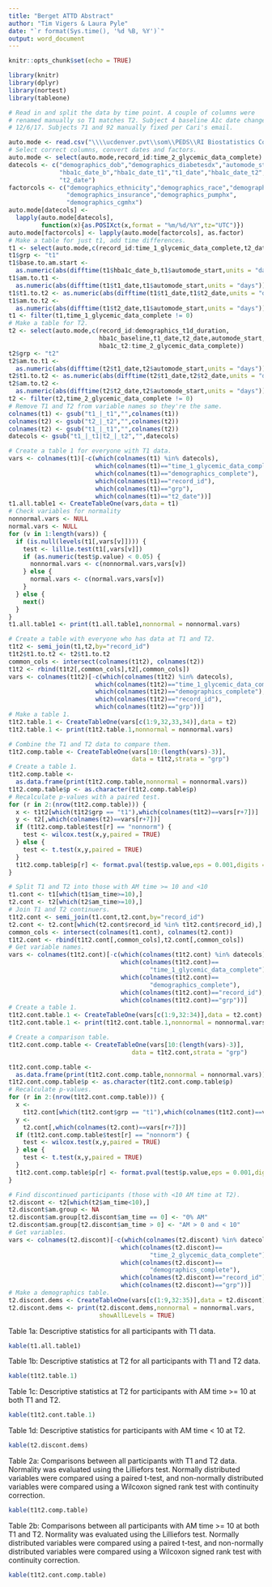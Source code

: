 ```yaml
---
title: "Berget ATTD Abstract"
author: "Tim Vigers & Laura Pyle"
date: "`r format(Sys.time(), '%d %B, %Y')`"
output: word_document
---
```


```r
knitr::opts_chunk$set(echo = TRUE)
```

```r
library(knitr)
library(dplyr)
library(nortest)
library(tableone)
```

```r
# Read in and split the data by time point. A couple of columns were 
# renamed manually so T1 matches T2. Subject 4 baseline A1c date changed to 
# 12/6/17. Subjects 71 and 92 manually fixed per Cari's email. 

auto.mode <- read.csv("\\\\ucdenver.pvt\\som\\PEDS\\RI Biostatistics Core\\Shared\\Laura Tim projects\\Cari Berget\\ATTD Abstract\\Data_Cleaned\\670GChild.csv", na.strings = c(NA,""))
# Select correct columns, convert dates and factors.
auto.mode <- select(auto.mode,record_id:time_2_glycemic_data_complete)
datecols <- c("demographics_dob","demographics_diabetesdx","automode_start",
              "hba1c_date_b","hba1c_date_t1","t1_date","hba1c_date_t2",
              "t2_date")
factorcols <- c("demographics_ethnicity","demographics_race","demographics_sex",
                "demographics_insurance","demographics_pumphx",
                "demographics_cgmhx")
auto.mode[datecols] <- 
  lapply(auto.mode[datecols],
         function(x){as.POSIXct(x,format = "%m/%d/%Y",tz="UTC")})
auto.mode[factorcols] <- lapply(auto.mode[factorcols], as.factor)
# Make a table for just t1, add time differences.
t1 <- select(auto.mode,c(record_id:time_1_glycemic_data_complete,t2_date))
t1$grp <- "t1"
t1$base.to.am.start <- 
  as.numeric(abs(difftime(t1$hba1c_date_b,t1$automode_start,units = "days")))
t1$am.to.t1 <- 
  as.numeric(abs(difftime(t1$t1_date,t1$automode_start,units = "days")))
t1$t1.to.t2 <- as.numeric(abs(difftime(t1$t1_date,t1$t2_date,units = "days")))
t1$am.to.t2 <- 
  as.numeric(abs(difftime(t1$t2_date,t1$automode_start,units = "days")))
t1 <- filter(t1,time_1_glycemic_data_complete != 0)
# Make a table for T2.
t2 <- select(auto.mode,c(record_id:demographics_t1d_duration,
                         hba1c_baseline,t1_date,t2_date,automode_start,
                         hba1c_t2:time_2_glycemic_data_complete))
t2$grp <- "t2"
t2$am.to.t1 <- 
  as.numeric(abs(difftime(t2$t1_date,t2$automode_start,units = "days")))
t2$t1.to.t2 <- as.numeric(abs(difftime(t2$t1_date,t2$t2_date,units = "days")))
t2$am.to.t2 <- 
  as.numeric(abs(difftime(t2$t2_date,t2$automode_start,units = "days")))
t2 <- filter(t2,time_2_glycemic_data_complete != 0)
# Remove T1 and T2 from variable names so they're the same.
colnames(t1) <- gsub("t1_|_t1","",colnames(t1))
colnames(t2) <- gsub("t2_|_t2","",colnames(t2))
colnames(t2) <- gsub("t1_|_t1","",colnames(t2))
datecols <- gsub("t1_|_t1|t2_|_t2","",datecols)
```

```r
# Create a table 1 for everyone with T1 data.
vars <- colnames(t1)[-c(which(colnames(t1) %in% datecols),
                        which(colnames(t1)=="time_1_glycemic_data_complete"),
                        which(colnames(t1)=="demographics_complete"),
                        which(colnames(t1)=="record_id"),
                        which(colnames(t1)=="grp"),
                        which(colnames(t1)=="t2_date"))]
t1.all.table1 <- CreateTableOne(vars,data = t1)
# Check variables for normality
nonnormal.vars <- NULL
normal.vars <- NULL
for (v in 1:length(vars)) {
  if (is.null(levels(t1[,vars[v]]))) {
    test <- lillie.test(t1[,vars[v]])
    if (as.numeric(test$p.value) < 0.05) {
      nonnormal.vars <- c(nonnormal.vars,vars[v])
    } else {
      normal.vars <- c(normal.vars,vars[v])
    }
  } else {
    next()
  }
}
t1.all.table1 <- print(t1.all.table1,nonnormal = nonnormal.vars)
```

```r
# Create a table with everyone who has data at T1 and T2.
t1t2 <- semi_join(t1,t2,by="record_id")
t1t2$t1.to.t2 <- t2$t1.to.t2
common_cols <- intersect(colnames(t1t2), colnames(t2))
t1t2 <- rbind(t1t2[,common_cols],t2[,common_cols])
vars <- colnames(t1t2)[-c(which(colnames(t1t2) %in% datecols),
                        which(colnames(t1t2)=="time_1_glycemic_data_complete"),
                        which(colnames(t1t2)=="demographics_complete"),
                        which(colnames(t1t2)=="record_id"),
                        which(colnames(t1t2)=="grp"))]
# Make a table 1.
t1t2.table.1 <- CreateTableOne(vars[c(1:9,32,33,34)],data = t2)
t1t2.table.1 <- print(t1t2.table.1,nonnormal = nonnormal.vars)
```

```r
# Combine the T1 and T2 data to compare them.
t1t2.comp.table <- CreateTableOne(vars[10:(length(vars)-3)],
                                  data = t1t2,strata = "grp")
# Create a table 1.
t1t2.comp.table <- 
  as.data.frame(print(t1t2.comp.table,nonnormal = nonnormal.vars))
t1t2.comp.table$p <- as.character(t1t2.comp.table$p)
# Recalculate p-values with a paired test.
for (r in 2:(nrow(t1t2.comp.table))) {
  x <- t1t2[which(t1t2$grp == "t1"),which(colnames(t1t2)==vars[r+7])]
  y <- t2[,which(colnames(t2)==vars[r+7])]
  if (t1t2.comp.table$test[r] == "nonnorm") {
    test <- wilcox.test(x,y,paired = TRUE)
  } else {
    test <- t.test(x,y,paired = TRUE)
  }
  t1t2.comp.table$p[r] <- format.pval(test$p.value,eps = 0.001,digits = 3)
}
```

```r
# Split T1 and T2 into those with AM time >= 10 and <10
t1.cont <- t1[which(t1$am_time>=10),]
t2.cont <- t2[which(t2$am_time>=10),]
# Join T1 and T2 continuers. 
t1t2.cont <- semi_join(t1.cont,t2.cont,by="record_id")
t2.cont <- t2.cont[which(t2.cont$record_id %in% t1t2.cont$record_id),]
common_cols <- intersect(colnames(t1.cont), colnames(t2.cont))
t1t2.cont <- rbind(t1t2.cont[,common_cols],t2.cont[,common_cols])
# Get variable names.
vars <- colnames(t1t2.cont)[-c(which(colnames(t1t2.cont) %in% datecols),
                               which(colnames(t1t2.cont)==
                                       "time_1_glycemic_data_complete"),
                               which(colnames(t1t2.cont)==
                                       "demographics_complete"),
                               which(colnames(t1t2.cont)=="record_id"),
                               which(colnames(t1t2.cont)=="grp"))]
# Create a table 1.
t1t2.cont.table.1 <- CreateTableOne(vars[c(1:9,32:34)],data = t2.cont)
t1t2.cont.table.1 <- print(t1t2.cont.table.1,nonnormal = nonnormal.vars)
```

```r
# Create a comparison table.
t1t2.cont.comp.table <- CreateTableOne(vars[10:(length(vars)-3)],
                                  data = t1t2.cont,strata = "grp")

t1t2.cont.comp.table <- 
  as.data.frame(print(t1t2.cont.comp.table,nonnormal = nonnormal.vars))
t1t2.cont.comp.table$p <- as.character(t1t2.cont.comp.table$p)
# Recalculate p-values.
for (r in 2:(nrow(t1t2.cont.comp.table))) {
  x <- 
    t1t2.cont[which(t1t2.cont$grp == "t1"),which(colnames(t1t2.cont)==vars[r+7])]
  y <- 
    t2.cont[,which(colnames(t2.cont)==vars[r+7])]
  if (t1t2.cont.comp.table$test[r] == "nonnorm") {
    test <- wilcox.test(x,y,paired = TRUE)
  } else {
    test <- t.test(x,y,paired = TRUE)
  }
  t1t2.cont.comp.table$p[r] <- format.pval(test$p.value,eps = 0.001,digits = 3)
}
```

```r
# Find discontinued participants (those with <10 AM time at T2).
t2.discont <- t2[which(t2$am_time<10),]
t2.discont$am.group <- NA
t2.discont$am.group[t2.discont$am_time == 0] <- "0% AM"
t2.discont$am.group[t2.discont$am_time > 0] <- "AM > 0 and < 10"
# Get variables.
vars <- colnames(t2.discont)[-c(which(colnames(t2.discont) %in% datecols),
                               which(colnames(t2.discont)==
                                       "time_2_glycemic_data_complete"),
                               which(colnames(t2.discont)==
                                       "demographics_complete"),
                               which(colnames(t2.discont)=="record_id"),
                               which(colnames(t2.discont)=="grp"))]
# Make a demographics table.
t2.discont.dems <- CreateTableOne(vars[c(1:9,32:35)],data = t2.discont)
t2.discont.dems <- print(t2.discont.dems,nonnormal = nonnormal.vars,
                         showAllLevels = TRUE)
```

Table 1a: Descriptive statistics for all participants with T1 data.
```r
kable(t1.all.table1)
```

Table 1b: Descriptive statistics at T2 for all participants with T1 and T2 data.
```r
kable(t1t2.table.1)
```

Table 1c: Descriptive statistics at T2 for participants with AM time >= 10 at both T1 and T2.
```r
kable(t1t2.cont.table.1)
```

Table 1d: Descriptive statistics for participants with AM time < 10 at T2.
```r
kable(t2.discont.dems)
```

Table 2a: Comparisons between all participants with T1 and T2 data. 
Normality was evaluated using the Lilliefors test. Normally distributed variables were compared using a paired t-test, and non-normally distributed variables were compared using a Wilcoxon signed rank test with continuity correction.
```r
kable(t1t2.comp.table)
```

Table 2b: Comparisons between all participants with AM time >= 10 at both T1 and T2.
Normality was evaluated using the Lilliefors test. Normally distributed variables were compared using a paired t-test, and non-normally distributed variables were compared using a Wilcoxon signed rank test with continuity correction.
```r
kable(t1t2.cont.comp.table)
```